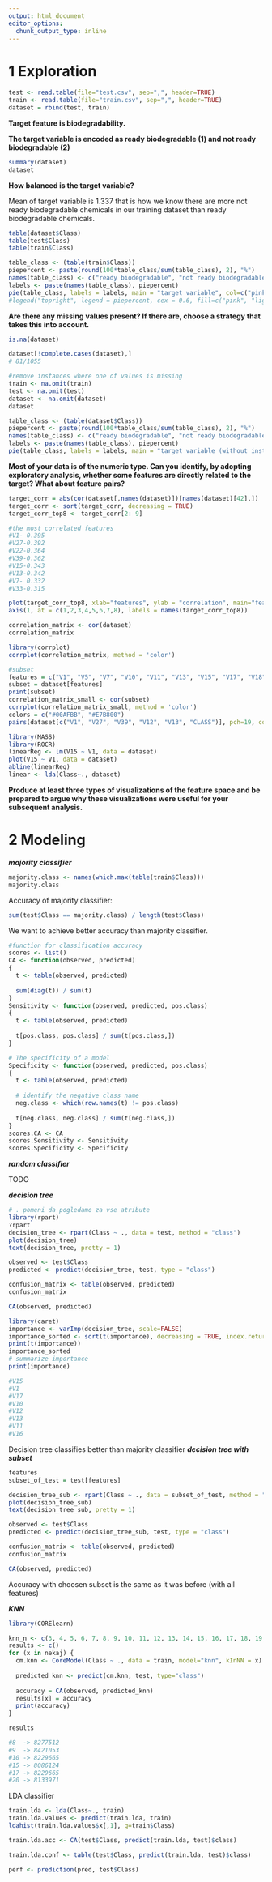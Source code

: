 ```yaml
---
output: html_document
editor_options: 
  chunk_output_type: inline
---
```


# 1 Exploration

```r
test <- read.table(file="test.csv", sep=",", header=TRUE) 
train <- read.table(file="train.csv", sep=",", header=TRUE)
dataset = rbind(test, train)

```

**Target feature is biodegradability.**

**The target variable is encoded as ready biodegradable (1) and not ready biodegradable (2)**

```r
summary(dataset)
dataset
```

**How balanced is the target variable?**

Mean of target variable is 1.337 that is how we know there are more not ready biodegradable chemicals in our training dataset than ready biodegradable chemicals.

```r
table(dataset$Class)
table(test$Class)
table(train$Class)
```

```r
table_class <- (table(train$Class)) 
piepercent <- paste(round(100*table_class/sum(table_class), 2), "%") 
names(table_class) <- c("ready biodegradable", "not ready biodegradable") 
labels <- paste(names(table_class), piepercent) 
pie(table_class, labels = labels, main = "target variable", col=c("pink", "lightblue1")) 
#legend("topright", legend = piepercent, cex = 0.6, fill=c("pink", "lightblue1"))
```

**Are there any missing values present? If there are, choose a strategy that takes this into account.**

```r
is.na(dataset)

dataset[!complete.cases(dataset),] 
# 81/1055

#remove instances where one of values is missing 
train <- na.omit(train)
test <- na.omit(test)
dataset <- na.omit(dataset)
dataset
```

```r
table_class <- (table(dataset$Class)) 
piepercent <- paste(round(100*table_class/sum(table_class), 2), "%") 
names(table_class) <- c("ready biodegradable", "not ready biodegradable") 
labels <- paste(names(table_class), piepercent) 
pie(table_class, labels = labels, main = "target variable (without instances with missing values)", col=c("pink", "lightblue1")) 

```

**Most of your data is of the numeric type. Can you identify, by adopting exploratory analysis, whether some features are directly related to the target? What about feature pairs?**

```r

target_corr = abs(cor(dataset[,names(dataset)])[names(dataset)[42],])
target_corr <- sort(target_corr, decreasing = TRUE)
target_corr_top8 <- target_corr[2: 9]

#the most correlated features
#V1- 0.395
#V27-0.392
#V22-0.364
#V39-0.362
#V15-0.343
#V13-0.342
#V7- 0.332
#V33-0.315

plot(target_corr_top8, xlab="features", ylab = "correlation", main="features with biggest correalton to the target", xaxt = "n")
axis(1, at = c(1,2,3,4,5,6,7,8), labels = names(target_corr_top8))

```


```r
correlation_matrix <- cor(dataset)
correlation_matrix

library(corrplot)
corrplot(correlation_matrix, method = 'color')


```
```r
#subset
features = c("V1", "V5", "V7", "V10", "V11", "V13", "V15", "V17", "V18", "V22", "V24", "V27", "V33", "V36", "V38", "V39", "Class")
subset = dataset[features]
print(subset)
correlation_matrix_small <- cor(subset)
corrplot(correlation_matrix_small, method = 'color')
colors = c("#00AFBB", "#E7B800")
pairs(dataset[c("V1", "V27", "V39", "V12", "V13", "CLASS")], pch=19, col=colors[dataset$Class])
```

```r
library(MASS)
library(ROCR)
linearReg <- lm(V15 ~ V1, data = dataset)
plot(V15 ~ V1, data = dataset)
abline(linearReg)
linear <- lda(Class~., dataset)

```

**Produce at least three types of visualizations of the feature space and be prepared to argue why these visualizations were useful for your subsequent analysis.**

# 2 Modeling

***majority classifier***

```r
majority.class <- names(which.max(table(train$Class)))
majority.class
```

Accuracy of majority classifier:

```r
sum(test$Class == majority.class) / length(test$Class)
```

We want to achieve better accuracy than majority classifier.

```r
#function for classification accuracy
scores <- list()
CA <- function(observed, predicted)
{
  t <- table(observed, predicted)
  
  sum(diag(t)) / sum(t)
}
Sensitivity <- function(observed, predicted, pos.class)
{
  t <- table(observed, predicted)
  
  t[pos.class, pos.class] / sum(t[pos.class,])
}

# The specificity of a model
Specificity <- function(observed, predicted, pos.class)
{
  t <- table(observed, predicted)
  
  # identify the negative class name
  neg.class <- which(row.names(t) != pos.class)
  
  t[neg.class, neg.class] / sum(t[neg.class,])
}
scores.CA <- CA
scores.Sensitivity <- Sensitivity
scores.Specificity <- Specificity
```

***random classifier***

TODO

***decision tree***

```r
# . pomeni da pogledamo za vse atribute
library(rpart)
?rpart
decision_tree <- rpart(Class ~ ., data = test, method = "class")
plot(decision_tree)
text(decision_tree, pretty = 1)
```

```r
observed <- test$Class
predicted <- predict(decision_tree, test, type = "class")

confusion_matrix <- table(observed, predicted)
confusion_matrix

CA(observed, predicted)
```
```r
library(caret)
importance <- varImp(decision_tree, scale=FALSE)
importance_sorted <- sort(t(importance), decreasing = TRUE, index.return = TRUE)
print(t(importance))
importance_sorted
# summarize importance
print(importance)

#V15
#V1
#V17
#V10
#V12
#V13
#V11
#V16

```

Decision tree classifies better than majority classifier
***decision tree with subset***
```r

features
subset_of_test = test[features]

decision_tree_sub <- rpart(Class ~ ., data = subset_of_test, method = "class")
plot(decision_tree_sub)
text(decision_tree_sub, pretty = 1)

observed <- test$Class
predicted <- predict(decision_tree_sub, test, type = "class")

confusion_matrix <- table(observed, predicted)
confusion_matrix

CA(observed, predicted)
```
Accuracy with choosen subset is the same as it was before (with all features)

***KNN***

```r
library(CORElearn)

knn_n <- c(3, 4, 5, 6, 7, 8, 9, 10, 11, 12, 13, 14, 15, 16, 17, 18, 19, 20)
results <- c()
for (x in nekaj) {
  cm.knn <- CoreModel(Class ~ ., data = train, model="knn", kInNN = x)
  
  predicted_knn <- predict(cm.knn, test, type="class")
  
  accuracy = CA(observed, predicted_knn)
  results[x] = accuracy
  print(accuracy)
}

results

#8  -> 8277512
#9  -> 8421053
#10 -> 8229665
#15 -> 8086124
#17 -> 8229665
#20 -> 8133971


```
LDA classifier
```r
train.lda <- lda(Class~., train)
train.lda.values <- predict(train.lda, train)
ldahist(train.lda.values$x[,1], g=train$Class)

train.lda.acc <- CA(test$Class, predict(train.lda, test)$class)

train.lda.conf <- table(test$Class, predict(train.lda, test)$class)

perf <- prediction(pred, test$Class)

```




